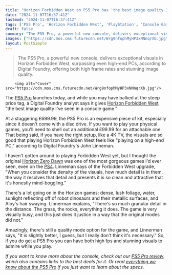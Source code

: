 ```yaml
---
title: "Horizon Forbidden West on PS5 Pro has 'the best image quality I've seen in a console game,' tech analyst says, and feels like 'playing on a high-end PC'"
date: "2024-11-07T16:37:41Z"
lastmod: "2024-11-07T16:37:41Z"
tags: ['PS5 Pro', 'Horizon Forbidden West', 'PlayStation', 'Console Gaming', 'Graphics', 'Digital Foundry', '4K', 'High-End PC', 'Visuals', 'Gaming News']
draft: false
summary: "The PS5 Pro, a powerful new console, delivers exceptional visuals in Horizon Forbidden West, surpassing even high-end PCs, according to Digital Foundry, offering both high frame rates and stunning image quality."
images: ["https://cdn.mos.cms.futurecdn.net/Wrg9nfophMyHP3xNNnqrXb.jpg"]
layout: PostSimple
---
```

> The PS5 Pro, a powerful new console, delivers exceptional visuals in Horizon Forbidden West, surpassing even high-end PCs, according to Digital Foundry, offering both high frame rates and stunning image quality.


        <img alt="Cover" src="https://cdn.mos.cms.futurecdn.net/Wrg9nfophMyHP3xNNnqrXb.jpg"/>
        
The [<u>PS5 Pro</u>](https://www.gamesradar.com/ps5-pro/) launches today, and while you may have balked at the steep price tag, a Digital Foundry analyst says it gives [Horizon Forbidden West](https://www.gamesradar.com/horizon-forbidden-west/) "the best image quality I've seen in a console game."

At a staggering £699.99, the PS5 Pro is an expensive piece of kit, especially since it doesn't come with a disc drive. If you want to play your physical games, you'll need to shell out an additional £99.99 for an attachable one. That being said, if you have the right setup, like a 4K TV, the visuals are so good that playing Horizon Forbidden West feels like "playing on a high-end PC," according to Digital Foundry's John Linneman.

I haven't gotten around to playing Forbidden West yet, but I thought the original [Horizon Zero Dawn](https://www.gamesradar.com/horizon-zero-dawn/) was one of the most gorgeous games I'd ever seen, even on the [PS4](https://www.gamesradar.com/platforms/playstation/ps4/). Linneman says of the Forbidden West upgrade, "When you consider the density of the visuals, how much detail is in them, the way it resolves that detail and presents it is so clean and attractive that it's honestly mind-boggling."

There's a lot going on in the Horizon games: dense, lush foliage, water, sunlight reflecting off of robot dinosaurs and their metallic surfaces, and Aloy's hair swaying. Linnerman explains, "There's so much granular detail in the distance. The grass, the rocks, everything it does. The game is very visually busy, and this just does it justice in a way that the original modes did not."

Amazingly, there's still a quality mode option for the game, and Linnerman says, "It is slightly better, I guess, but I really don't think it's necessary." So, if you do get a PS5 Pro you can have both high fps and stunning visuals to admire while you play.

*If you want to know more about the console, check out our *[<em>PS5 Pro review</em>](https://www.gamesradar.com/hardware/ps5-pro-review/)*, which also contains links to the best deals for it. Or read *[<em>everything we know about the PS5 Pro</em>](https://www.gamesradar.com/ps5-pro-guide/)* if you just want to learn about the specs.*
        